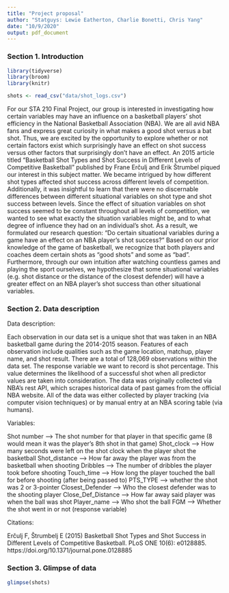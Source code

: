 ```yaml
---
title: "Project proposal"
author: "Statguys: Lewie Eatherton, Charlie Bonetti, Chris Yang"
date: "10/9/2020"
output: pdf_document
---
```


### Section 1. Introduction

```r
library(tidyverse)
library(broom)
library(knitr)
```
```r
shots <- read_csv("data/shot_logs.csv")
```

For our STA 210 Final Project, our group is interested in investigating how certain variables may have an influence on a basketball players’ shot efficiency in the National Basketball Association (NBA). We are all avid NBA fans and express great curiosity in what makes a good shot versus a bat shot. Thus, we are excited by the opportunity to explore whether or not certain factors exist which surprisingly have an effect on shot success versus other factors that surprisingly don’t have an effect. An 2015 article titled “Basketball Shot Types and Shot Success in Different Levels of Competitive Basketball” published by Frane Erčulj and Erik Štrumbel piqued our interest in this subject matter. We became intrigued by how different shot types affected shot success across different levels of competition. Additionally, it was insightful to learn that there were no discernable differences between different situational variables on shot type and shot success between levels. Since the effect of situation variables on shot success seemed to be constant throughout all levels of competition, we wanted to see what exactly the situation variables might be, and to what degree of influence they had on an individual’s shot. As a result, we formulated our research question: “Do certain situational variables during a game have an effect on an NBA player’s shot success?” Based on our prior knowledge of the game of basketball, we recognize that both players and coaches deem certain shots as “good shots” and some as “bad”. Furthermore, through our own intuition after watching countless games and playing the sport ourselves, we hypothesize that some situational variables (e.g. shot distance or the distance of the closest defender) will have a greater effect on an NBA player’s shot success than other situational variables.

### Section 2. Data description

Data description: 

Each observation in our data set is a unique shot that was taken in an NBA basketball game during the 2014-2015 season. Features of each observation include qualities such as the game location, matchup, player name, and shot result. There are a total of 128,069 observations within the data set. The response variable we want to record is shot percentage. This value determines the likelihood of a successful shot when all predictor values are taken into consideration. The data was originally collected via NBA’s rest API, which scrapes historical data of past games from the official NBA website. All of the data was either collected by player tracking (via computer vision techniques) or by manual entry at an NBA scoring table (via humans).

Variables:

Shot number --> The shot number for that player in that specific game (8 would mean it was the player’s 8th shot in that game)
Shot_clock --> How many seconds were left on the shot clock when the player shot the basketball
Shot_distance --> How far away the player was from the basketball when shooting
Dribbles --> The number of dribbles the player took before shooting
Touch_time --> How long the player touched the ball for before shooting (after being passed to)
PTS_TYPE --> whether the shot was 2 or 3-pointer
Closest_Defender --> Who the closest defender was to the shooting player
Close_Def_Distance --> How far away said player was when the ball was shot
Player_name --> Who shot the ball
FGM --> Whether the shot went in or not (response variable)

Citations: 

Erčulj F, Štrumbelj E (2015) Basketball Shot Types and Shot Success in Different Levels of Competitive Basketball. PLoS ONE 10(6): e0128885. https://doi.org/10.1371/journal.pone.0128885

### Section 3. Glimpse of data 

```r
glimpse(shots)
```



